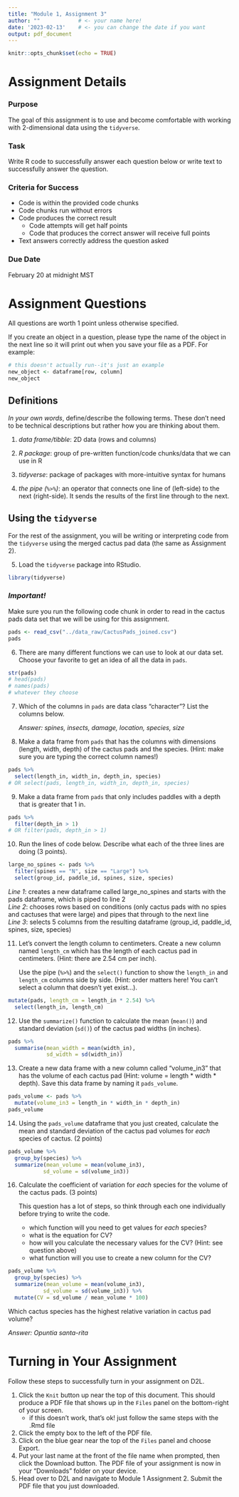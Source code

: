 ```yaml
---
title: "Module 1, Assignment 3"
author: ""            # <- your name here!
date: '2023-02-13'    # <- you can change the date if you want
output: pdf_document
---
```


```r
knitr::opts_chunk$set(echo = TRUE)
```

# Assignment Details

### Purpose

The goal of this assignment is to use and become comfortable with working with 2-dimensional data using the `tidyverse`.

### Task

Write R code to successfully answer each question below or write text to successfully answer the question.

### Criteria for Success

-   Code is within the provided code chunks
-   Code chunks run without errors
-   Code produces the correct result
    -   Code attempts will get half points
    -   Code that produces the correct answer will receive full points
-   Text answers correctly address the question asked

### Due Date

February 20 at midnight MST

# Assignment Questions

All questions are worth 1 point unless otherwise specified.

If you create an object in a question, please type the name of the object in the next line so it will print out when you save your file as a PDF. For example:

```r
# this doesn't actually run--it's just an example
new_object <- dataframe[row, column]
new_object
```

## Definitions

*In your own words*, define/describe the following terms. These don't need to be technical descriptions but rather how you are thinking about them.

1.  *data frame/tibble*: 2D data (rows and columns)

2.  *R package*: group of pre-written function/code chunks/data that we can use in R

3.  *tidyverse*: package of packages with more-intuitive syntax for humans

4.  *the pipe (`%>%`)*: an operator that connects one line of (left-side) to the next (right-side). It sends the results of the first line through to the next.

## Using the `tidyverse`

For the rest of the assignment, you will be writing or interpreting code from the `tidyverse` using the merged cactus pad data (the same as Assignment 2).

5.  Load the `tidyverse` package into RStudio.

```r
library(tidyverse)
```

### *Important!*

Make sure you run the following code chunk in order to read in the cactus pads data set that we will be using for this assignment.

```r
pads <- read_csv("../data_raw/CactusPads_joined.csv")
pads
```

6.  There are many different functions we can use to look at our data set. Choose your favorite to get an idea of all the data in `pads`.

```r
str(pads)
# head(pads)
# names(pads)
# whatever they choose
```

7.  Which of the columns in `pads` are data class "character"? List the columns below.

    *Answer: spines, insects, damage, location, species, size*

8.  Make a data frame from `pads` that has the columns with dimensions (length, width, depth) of the cactus pads and the species. (Hint: make sure you are typing the correct column names!)

```r
pads %>% 
  select(length_in, width_in, depth_in, species)
# OR select(pads, length_in, width_in, depth_in, species)
```

9.  Make a data frame from `pads` that only includes paddles with a depth that is greater that 1 in.

```r
pads %>% 
  filter(depth_in > 1)
# OR filter(pads, depth_in > 1)
```

10. Run the lines of code below. Describe what each of the three lines are doing (3 points).

```r
large_no_spines <- pads %>% 
  filter(spines == "N", size == "Large") %>% 
  select(group_id, paddle_id, spines, size, species)
```

*Line 1*: creates a new dataframe called large_no_spines and starts with the pads dataframe, which is piped to line 2\
*Line 2*: chooses rows based on conditions (only cactus pads with no spies and cactuses that were large) and pipes that through to the next line\
*Line 3*: selects 5 columns from the resulting dataframe (group_id, paddle_id, spines, size, species)

11. Let's convert the length column to centimeters. Create a new column named `length_cm` which has the length of each cactus pad in centimeters. (Hint: there are 2.54 cm per inch).

    Use the pipe (`%>%`) and the `select()` function to show the `length_in` and `length_cm` columns side by side. (Hint: order matters here! You can't select a column that doesn't yet exist...).

```r
mutate(pads, length_cm = length_in * 2.54) %>% 
  select(length_in, length_cm)
```

12. Use the `summarize()` function to calculate the mean (`mean()`) and standard deviation (`sd()`) of the cactus pad widths (in inches).

```r
pads %>% 
  summarise(mean_width = mean(width_in),
            sd_width = sd(width_in))
```

13. Create a new data frame with a new column called "volume_in3" that has the volume of each cactus pad (Hint: volume = length \* width \* depth). Save this data frame by naming it `pads_volume`.

```r
pads_volume <- pads %>% 
  mutate(volume_in3 = length_in * width_in * depth_in)
pads_volume
```

14. Using the `pads_volume` dataframe that you just created, calculate the mean and standard deviation of the cactus pad volumes for *each* species of cactus. (2 points)

```r
pads_volume %>% 
  group_by(species) %>% 
  summarize(mean_volume = mean(volume_in3),
           sd_volume = sd(volume_in3))
```

16. Calculate the coefficient of variation for *each* species for the volume of the cactus pads. (3 points)

    This question has a lot of steps, so think through each one individually before trying to write the code.

    -   which function will you need to get values for *each* species?
    -   what is the equation for CV?
    -   how will you calculate the necessary values for the CV? (Hint: see question above)
    -   what function will you use to create a new column for the CV?

```r
pads_volume %>% 
  group_by(species) %>% 
  summarize(mean_volume = mean(volume_in3),
           sd_volume = sd(volume_in3)) %>% 
  mutate(CV = sd_volume / mean_volume * 100)
```

Which cactus species has the highest relative variation in cactus pad volume?

*Answer:* *Opuntia santa-rita*

# Turning in Your Assignment

Follow these steps to successfully turn in your assignment on D2L.

1.  Click the `Knit` button up near the top of this document. This should produce a PDF file that shows up in the `Files` panel on the bottom-right of your screen.
    -   if this doesn't work, that's ok! just follow the same steps with the .Rmd file
2.  Click the empty box to the left of the PDF file.
3.  Click on the blue gear near the top of the `Files` panel and choose Export.
4.  Put your last name at the front of the file name when prompted, then click the Download button. The PDF file of your assignment is now in your "Downloads" folder on your device.
5.  Head over to D2L and navigate to Module 1 Assignment 2. Submit the PDF file that you just downloaded.
